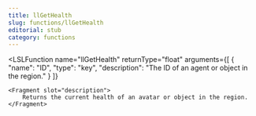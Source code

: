 ```yaml
---
title: llGetHealth
slug: functions/llGetHealth
editorial: stub
category: functions
---
```


<LSLFunction
	name="llGetHealth"
	returnType="float"
	arguments={[
	{
		"name": "ID",
		"type": "key",
		"description": "The ID of an agent or object in the region."
	}
]}
>
	<Fragment slot="description">
		Returns the current health of an avatar or object in the region.
	</Fragment>
</LSLFunction>
